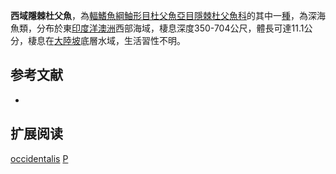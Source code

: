 {{Speciesbox
| name = 西域隱棘杜父魚
| image = 
| image_width = 250px
| image_caption = 
| status = NE
| status_system = IUCN3.1
| genus = Psychrolutes
| species = occidentalis
| authority = [[Fricke|Fricke]], 1990
| synonyms = 
}}

'''西域隱棘杜父魚'''，為[[輻鰭魚綱|輻鰭魚綱]][[鮋形目|鮋形目]][[杜父魚亞目|杜父魚亞目]][[隱棘杜父魚科|隱棘杜父魚科]]的其中一[[種|種]]，為深海魚類，分布於東[[印度洋|印度洋]][[澳洲|澳洲]]西部海域，棲息深度350-704公尺，體長可達11.1公分，棲息在[[大陸坡|大陸坡]]底層水域，生活習性不明。
==参考文献==
*{{FishBase_species|genus=Psychrolutes|species=occidentalis|year=2014|month=5}}

== 扩展阅读 ==
{{refbegin}}
{{wikispecies-inline|Psychrolutes occidentalis|西域隱棘杜父魚}}
{{refend}}

{{Wikispecies|Psychrolutes occidentalis}}
{{Taxonbar|from=Q2192409}}

[[Category:隱棘杜父魚屬|occidentalis]]
[[Category:1990年描述的魚類|P]]


{{魚類小作品}}